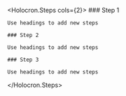 <Holocron.Steps cols={2}>
    ### Step 1

    Use headings to add new steps

    ### Step 2

    Use headings to add new steps

    ### Step 3

    Use headings to add new steps
</Holocron.Steps>


